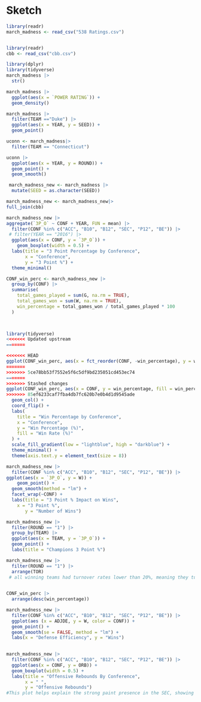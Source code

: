 # Sketch {.unnumbered}

```r
library(readr)
march_madness <- read_csv("538 Ratings.csv")


library(readr)
cbb <- read_csv("cbb.csv")


```
```r
library(dplyr)
library(tidyverse)
march_madness |>
  str()
```
```r
march_madness |>
  ggplot(aes(x = `POWER RATING`)) +
  geom_density()
```
```r
march_madness |>
  filter(TEAM =="Duke") |>
  ggplot(aes(x = YEAR, y = SEED)) +
  geom_point()
```


```r
uconn <- march_madness|>
  filter(TEAM == "Connecticut")

uconn |> 
  ggplot(aes(x = YEAR, y = ROUND)) +
  geom_point() +
  geom_smooth()
```
```r
 march_madness_new <- march_madness |>
  mutate(SEED = as.character(SEED))

march_madness_new <- march_madness_new|>
full_join(cbb)
```

  
```r
march_madness_new |>
aggregate(`3P_O` ~ CONF + YEAR, FUN = mean) |>
  filter(CONF %in% c("ACC", "B10", "B12", "SEC", "P12", "BE")) |>
 # filter(YEAR == "2016") |>
  ggplot(aes(x = CONF, y = `3P_O`)) +
    geom_boxplot(width = 0.5) +
  labs(title = "3 Point Percentage by Conference", 
       x = "Conference",
       y = "3 Point %") +
  theme_minimal()

```
```r

CONF_win_perc <- march_madness_new |>
  group_by(CONF) |>
  summarise(
    total_games_played = sum(G, na.rm = TRUE),
    total_games_won = sum(W, na.rm = TRUE),
    win_percentage = total_games_won / total_games_played * 100
  )

 
```

```r
library(tidyverse)
<<<<<<< Updated upstream
=======

<<<<<<< HEAD
ggplot(CONF_win_perc, aes(x = fct_reorder(CONF, -win_percentage), y = win_percentage, fill = win_percentage)) +
=======
>>>>>>> 5ce78bb53f7552e5f6c5df9bd235051cd453ec74
=======
>>>>>>> Stashed changes
ggplot(CONF_win_perc, aes(x = CONF, y = win_percentage, fill = win_percentage)) +
>>>>>>> 85ef6233caf7fba4db7fc620b7e0b4d1d9545ade
  geom_col() +
  coord_flip() +
  labs(
    title = "Win Percentage by Conference",
    x = "Conference",
    y = "Win Percentage (%)",
    fill = "Win Rate (%)"
  ) +
  scale_fill_gradient(low = "lightblue", high = "darkblue") +
  theme_minimal() +
  theme(axis.text.y = element_text(size = 8))
```






```r
march_madness_new |>
  filter(CONF %in% c("ACC", "B10", "B12", "SEC", "P12", "BE")) |>
ggplot(aes(x = `3P_O`, y = W)) +
    geom_point() +
  geom_smooth(method = "lm") +
  facet_wrap(~CONF) +
  labs(title = "3 Point % Impact on Wins",
    x = "3 Point %", 
       y = "Number of Wins")
```



```r

march_madness_new |>
  filter(ROUND == "1") |>
  group_by(TEAM) |>
  ggplot(aes(x = TEAM, y = `3P_O`)) +
  geom_point() +
  labs(title = "Champions 3 Point %")
```

```r
march_madness_new |>
  filter(ROUND == "1") |>
  arrange(TOR)
 # all winning teams had turnover rates lower than 20%, meaning they turn the ball over on fewer than 20% of their possessions
 
```





```r
CONF_win_perc |>
  arrange(desc(win_percentage))
```

```r
march_madness_new |>
  filter(CONF %in% c("ACC", "B10", "B12", "SEC", "P12", "BE")) |>
  ggplot(aes (x = ADJDE, y = W, color = CONF)) +
  geom_point() +
  geom_smooth(se = FALSE, method = "lm") +
  labs(x = "Defense Efficiency", y = "Wins") 
  
```


```r
march_madness_new |>
  filter(CONF %in% c("ACC", "B10", "B12", "SEC", "P12", "BE")) |>
  ggplot(aes(x = CONF, y = ORB)) +
  geom_boxplot(width = 0.5) +
  labs(title = "Offensive Rebounds By Conference",
       x = " ",
       y = "Offensive Rebounds")
#This plot helps explain the strong paint presence in the SEC, showing why they are still able to compete at a high level in March Madness despite lower 3 point percentages. 
```





